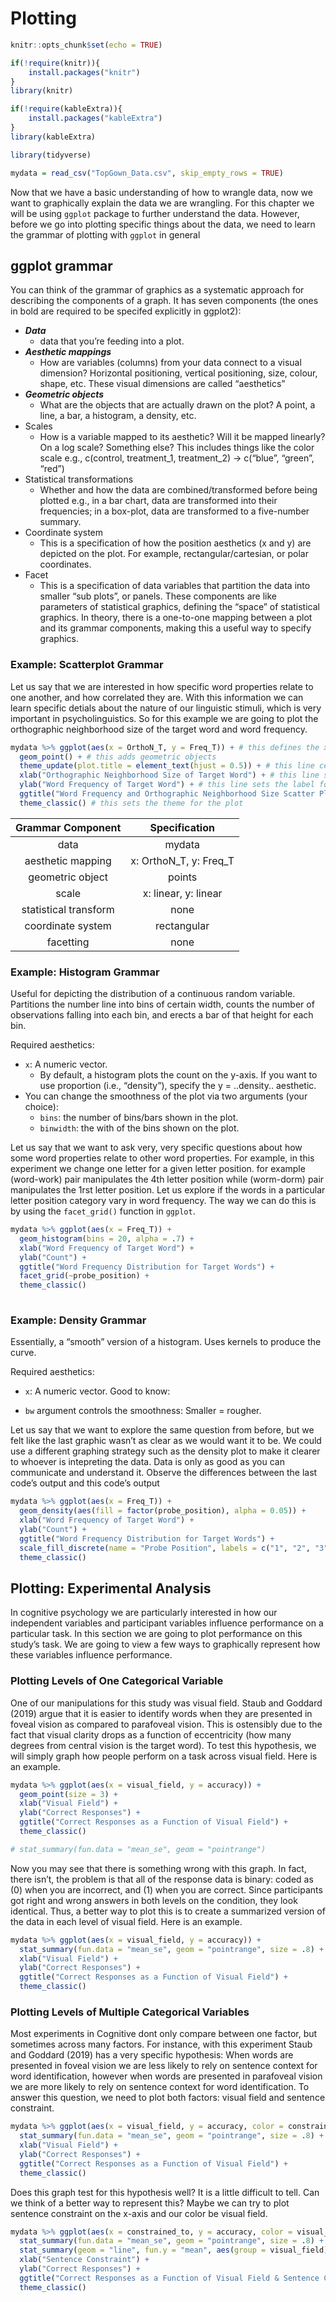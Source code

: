 # Plotting

```r

knitr::opts_chunk$set(echo = TRUE)

if(!require(knitr)){
    install.packages("knitr")
}
library(knitr)

if(!require(kableExtra)){
    install.packages("kableExtra")
}
library(kableExtra)

library(tidyverse)

mydata = read_csv("TopGown_Data.csv", skip_empty_rows = TRUE)
```
Now that we have a basic understanding of how to wrangle data, now we want to graphically explain the data we are wrangling. For this chapter we will be using `ggplot` package to further understand the data. However, before we go into plotting specific things about the data, we need to learn the grammar of plotting with `ggplot` in general

## ggplot grammar

You can think of the grammar of graphics as a systematic approach for describing the components of a graph. It has seven components (the ones in bold are required to be specifed explicitly in ggplot2):

* ***Data***
    * data that you’re feeding into a plot.
* ***Aesthetic mappings***
    * How are variables (columns) from your data connect to a visual dimension?
      Horizontal positioning, vertical positioning, size, colour, shape, etc.
      These visual dimensions are called “aesthetics”
* ***Geometric objects***
    * What are the objects that are actually drawn on the plot?
      A point, a line, a bar, a histogram, a density, etc.
* Scales
    * How is a variable mapped to its aesthetic?
      Will it be mapped linearly? On a log scale? Something else?
      This includes things like the color scale
      e.g., c(control, treatment_1, treatment_2) -> c(“blue”, “green”, “red”)
* Statistical transformations
    * Whether and how the data are combined/transformed before being plotted
      e.g., in a bar chart, data are transformed into their frequencies; in a box-plot, data are transformed to a five-number summary.
* Coordinate system
    * This is a specification of how the position aesthetics (x and y) are depicted on the plot. For example, rectangular/cartesian, or polar coordinates.
* Facet
    * This is a specification of data variables that partition the data into smaller “sub plots”, or panels.
      These components are like parameters of statistical graphics, defining the “space” of statistical graphics. In theory, there is a one-to-one mapping between a plot and its       grammar components, making this a useful way to specify graphics.
      
### Example: Scatterplot Grammar

Let us say that we are interested in how specific word properties relate to one another, and how correlated they are. With this information we can learn specific detials about the nature of our linguistic stimuli, which is very important in psycholinguistics. So for this example we are going to plot the orthographic neighborhood size of the target word and word frequency. 

```r

mydata %>% ggplot(aes(x = OrthoN_T, y = Freq_T)) + # this defines the x and y axes of the plot
  geom_point() + # this adds geometric objects
  theme_update(plot.title = element_text(hjust = 0.5)) + # this line centers the title
  xlab("Orthographic Neighborhood Size of Target Word") + # this line sets the label for x-axis
  ylab("Word Frequency of Target Word") + # this line sets the label for y-axis
  ggtitle("Word Frequency and Orthographic Neighborhood Size Scatter Plot") + # this sets the title for the plot 
  theme_classic() # this sets the theme for the plot
```
  
|Grammar Component|Specification|
|:--:|:--:|
|data|mydata|
|aesthetic mapping|x: OrthoN_T, y: Freq_T|
|geometric object|points|
|scale|	x: linear, y: linear|
|statistical transform|	none|
|coordinate system|	rectangular|
|facetting|	none|

### Example: Histogram Grammar

Useful for depicting the distribution of a continuous random variable. Partitions the number line into bins of certain width, counts the number of observations falling into each bin, and erects a bar of that height for each bin.

Required aesthetics:

* `x`: A numeric vector.
  * By default, a histogram plots the count on the y-axis. If you want to use proportion (i.e., “density”), specify the y = ..density.. aesthetic.
    
* You can change the smoothness of the plot via two arguments (your choice):
  * `bins`: the number of bins/bars shown in the plot.
  * `binwidth`: the with of the bins shown on the plot.
  
Let us say that we want to ask very, very specific questions about how some word properties relate to other word properties. For example, in this experiment we change one letter for a given letter position. for example (word-work) pair manipulates the 4th letter position while (worm-dorm) pair manipulates the 1rst letter position. Let us explore if the words in a particular letter position category vary in word frequency. The way we can do this is by using the `facet_grid()` function in `ggplot`.

```r

mydata %>% ggplot(aes(x = Freq_T)) + 
  geom_histogram(bins = 20, alpha = .7) + 
  xlab("Word Frequency of Target Word") + 
  ylab("Count") + 
  ggtitle("Word Frequency Distribution for Target Words") + 
  facet_grid(~probe_position) +
  theme_classic() 
  

```

### Example: Density Grammar

Essentially, a “smooth” version of a histogram. Uses kernels to produce the curve.

Required aesthetics:

* `x`: A numeric vector.
Good to know:

* `bw` argument controls the smoothness: Smaller = rougher.

Let us say that we want to explore the same question from before, but we felt like the last graphic wasn't as clear as we would want it to be. We could use a different graphing strategy such as the density plot to make it clearer to whoever is intepreting the data. Data is only as good as you can communicate and understand it. Observe the differences between the last code's output and this code's output

```r

mydata %>% ggplot(aes(x = Freq_T)) + 
  geom_density(aes(fill = factor(probe_position), alpha = 0.05)) + 
  xlab("Word Frequency of Target Word") + 
  ylab("Count") + 
  ggtitle("Word Frequency Distribution for Target Words") + 
  scale_fill_discrete(name = "Probe Position", labels = c("1", "2", "3", "4")) +
  theme_classic() 

```

## Plotting: Experimental Analysis

In cognitive psychology we are particularly interested in how our independent variables and participant variables influence performance on a particular task. In this section we are going to plot performance on this study's task. We are going to view a few ways to graphically represent how these variables influence performance. 

### Plotting Levels of One Categorical Variable

One of our manipulations for this study was visual field. Staub and Goddard (2019) argue that it is easier to identify words when they are presented in foveal vision as compared to parafoveal vision. This is ostensibly due to the fact that visual clarity drops as a function of eccentricity (how many degrees from central vision is the target word). To test this hypothesis, we will simply graph how people perform on a task across visual field. Here is an example.

```r

mydata %>% ggplot(aes(x = visual_field, y = accuracy)) + 
  geom_point(size = 3) + 
  xlab("Visual Field") + 
  ylab("Correct Responses") + 
  ggtitle("Correct Responses as a Function of Visual Field") + 
  theme_classic() 

# stat_summary(fun.data = "mean_se", geom = "pointrange")

```

Now you may see that there is something wrong with this graph. In fact, there isn't, the problem is that all of the response data is binary: coded as (0) when you are incorrect, and (1) when you are correct. Since participants got right and wrong answers in both levels on the condition, they look identical. Thus, a better way to plot this is to create a summarized version of the data in each level of visual field. Here is an example.

```r

mydata %>% ggplot(aes(x = visual_field, y = accuracy)) + 
  stat_summary(fun.data = "mean_se", geom = "pointrange", size = .8) + 
  xlab("Visual Field") + 
  ylab("Correct Responses") + 
  ggtitle("Correct Responses as a Function of Visual Field") + 
  theme_classic() 

```

### Plotting Levels of Multiple Categorical Variables

Most experiments in Cognitive dont only compare between one factor, but sometimes across many factors. For instance, with this experiment Staub and Goddard (2019) has a very specific hypothesis: When words are presented in foveal vision we are less likely to rely on sentence context for word identification, however when words are presented in parafoveal vision we are more likely to rely on sentence context for word identification. To answer this question, we need to plot both factors: visual field and sentence constraint.

```r

mydata %>% ggplot(aes(x = visual_field, y = accuracy, color = constrained_to)) + 
  stat_summary(fun.data = "mean_se", geom = "pointrange", size = .8) + 
  xlab("Visual Field") + 
  ylab("Correct Responses") + 
  ggtitle("Correct Responses as a Function of Visual Field") + 
  theme_classic() 

```
Does this graph test for this hypothesis well? It is a little difficult to tell. Can we think of a better way to represent this? Maybe we can try to plot sentence constraint on the x-axis and our color be visual field. 

```r

mydata %>% ggplot(aes(x = constrained_to, y = accuracy, color = visual_field)) + 
  stat_summary(fun.data = "mean_se", geom = "pointrange", size = .8) + 
  stat_summary(geom = "line", fun.y = "mean", aes(group = visual_field))+
  xlab("Sentence Constraint") + 
  ylab("Correct Responses") + 
  ggtitle("Correct Responses as a Function of Visual Field & Sentence Constraint") + 
  theme_classic() 

```
